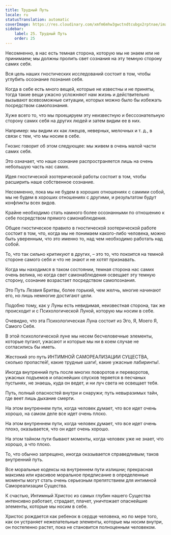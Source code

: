 ```yaml
---
title: Трудный Путь
locale: ru
statusTranslation: automatic
coverImage: https://res.cloudinary.com/xmfm6mhw3gwctndtcubgx2rptnae/image/upload/v1741354419/small_cover_la_gran_rebelion_28716e29d2.webp
sidebar:
    label: 25. Трудный Путь
    order: 25
---
```

Несомненно, в нас есть темная сторона, которую мы не знаем или не принимаем; мы должны пролить свет сознания на эту темную сторону самих себя.

Вся цель наших гностических исследований состоит в том, чтобы углубить осознание познания себя.

Когда в себе есть много вещей, которые не известны и не приняты, тогда такие вещи ужасно усложняют нам жизнь и действительно вызывают всевозможные ситуации, которых можно было бы избежать посредством самопознания.

Хуже всего то, что мы проецируем эту неизвестную и бессознательную сторону самих себя на других людей и затем видим ее в них.

Например: мы видим их как лжецов, неверных, мелочных и т. д., в связи с тем, что мы носим в себе.

Гнозис говорит об этом следующее: мы живем в очень малой части самих себя.

Это означает, что наше сознание распространяется лишь на очень небольшую часть нас самих.

Идея гностической эзотерической работы состоит в том, чтобы расширить наше собственное сознание.

Несомненно, пока мы не будем в хороших отношениях с самими собой, мы не будем в хороших отношениях с другими, и результатом будут конфликты всех видов.

Крайне необходимо стать намного более осознанными по отношению к себе посредством прямого самонаблюдения.

Общее гностическое правило в гностической эзотерической работе состоит в том, что, когда мы не понимаем какого-либо человека, можно быть уверенным, что это именно то, над чем необходимо работать над собой.

То, что так сильно критикуют в других, – это то, что покоится на темной стороне самого себя и что не знают и не хотят признавать.

Когда мы находимся в таком состоянии, темная сторона нас самих очень велика, но когда свет самонаблюдения освещает эту темную сторону, сознание возрастает посредством самопознания.

Это Путь Лезвия Бритвы, более горький, чем желчь, многие начинают его, но лишь немногие достигают цели.

Подобно тому, как у Луны есть невидимая, неизвестная сторона, так же происходит и с Психологической Луной, которую мы носим в себе.

Очевидно, что эта Психологическая Луна состоит из Эго, Я, Моего Я, Самого Себя.

В этой психологической луне мы несем бесчеловечные элементы, которые пугают, ужасают и которые мы ни в коем случае не согласились бы иметь.

Жестокий это путь ИНТИМНОЙ САМОРЕАЛИЗАЦИИ СУЩЕСТВА, сколько пропастей!, какие трудные шаги!, какие ужасные лабиринты!.

Иногда внутренний путь после многих поворотов и переворотов, ужасных подъемов и опаснейших спусков теряется в песчаных пустынях, не знаешь, куда он ведет, и ни луч света не освещает тебя.

Путь, полный опасностей внутри и снаружи; путь невыразимых тайн, где веет лишь дыхание смерти.

На этом внутреннем пути, когда человек думает, что все идет очень хорошо, на самом деле все идет очень плохо.

На этом внутреннем пути, когда человек думает, что все идет очень плохо, оказывается, что он идет очень хорошо.

На этом тайном пути бывают моменты, когда человек уже не знает, что хорошо, а что плохо.

То, что обычно запрещено, иногда оказывается справедливым; таков внутренний путь.

Все моральные кодексы на внутреннем пути излишни; прекрасная максима или красивое моральное предписание в определенные моменты могут стать очень серьезным препятствием для интимной Самореализации Существа.

К счастью, Интимный Христос из самых глубин нашего Существа интенсивно работает, страдает, плачет, уничтожает опаснейшие элементы, которые мы носим в себе.

Христос рождается как ребенок в сердце человека, но по мере того, как он устраняет нежелательные элементы, которые мы носим внутри, он постепенно растет, пока не становится полноценным человеком.

